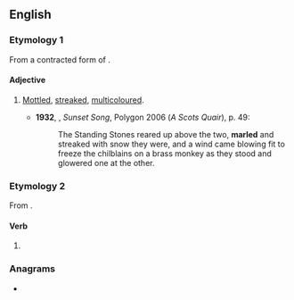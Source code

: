 ==English==

===Etymology 1===
From a contracted form of {{m|en|marble}} {{suffix|en||ed}}.

====Adjective====
{{en-adj}}

# {{lb|en|chiefly|Scotland}} [[mottled|Mottled]], [[streaked]], [[multicoloured]].
#* '''1932''', {{w|Lewis Grassic Gibbon}}, ''Sunset Song'', Polygon 2006 (''A Scots Quair''), p. 49:
#*: The Standing Stones reared up above the two, '''marled''' and streaked with snow they were, and a wind came blowing fit to freeze the chilblains on a brass monkey as they stood and glowered one at the other.

===Etymology 2===
From {{suffix|en|marl|ed}}.

====Verb====
{{head|en|verb form}}

# {{en-past of|marl}}

===Anagrams===
* {{anagrams|en|a=adelmr|Delmar|dermal|mardle|medlar|merlad}}